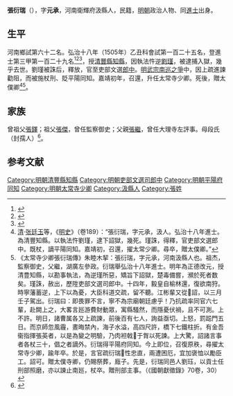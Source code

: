 {{明清人物信息框
| 姓名 = 張衍瑞
| 原名 =
| 圖片名稱= 
| 圖片大小 =
| 圖片說明 = 
| 最高職務 = 太常寺少卿
| 國家 = 大明 
| 爵位 =
| 籍貫 = 河南衛輝府汲縣
| 族裔 = 
| 旗籍 = 
| 字號 = 字元承
| 諡號 =
| 出生日期 = 生年不詳
| 出生地點 = [[河南|河南]][[汲縣|汲縣]]
| 逝世日期 = 嘉靖二年（1523年）
| 逝世地點 = [[北直隶|直隶]][[顺天府|顺天府]]
| 墓葬 =
| 配偶 = 
| 親屬 = [[張傑_(成化進士)|張傑]]（祖父）、[[張繼_(弘治進士)|張繼]]（父）<br>[[張衍慶|張衍慶]]（弟）
| 出身 =
* 弘治十八年乙丑科同進士出身
| 經歷 =
| 著作 =  
}}
'''張衍瑞'''（{{bd|？||1523年|catIdx=Z}}），字'''元承'''，河南衛輝府汲縣人，民籍，[[明朝|明朝]]政治人物、同[[進士|進士]]出身。

== 生平 ==
河南鄉試第六十二名。弘治十八年（1505年）乙丑科會試第一百二十五名，登進士第三甲第一百二十九名<ref>{{Cite book|title=《皇明贡举考》卷五|last=（明）[[张朝瑞|张朝瑞]]|first=|publisher=《续修四库全书》史部第828册|year=|isbn=|location=|pages=}}</ref><ref>{{Cite book|title=贡举志五种 上|last=鲁小俊，江俊伟著|first=|publisher=武汉：武汉大学出版社|year=2009|isbn=978-7-307-07043-1|location=|pages=}}</ref><ref>{{Cite book|title=近代中国史料丛刊续辑 785-790 明清进士题名录索引 1-6|last=朱保炯，谢沛霖|first=|publisher=文海出版社|year=1981|isbn=|location=台湾}}</ref>，授[[清豐縣|清豐縣]][[知縣|知縣]]，因執法忤逆[[劉瑾|劉瑾]]，被逮捕入獄，幾乎去世。劉瑾被誅后，釋放，官至吏部文選[[郎中|郎中]]。[[明武宗南巡之爭|明武宗南巡之爭]]中，因上疏進諫勸阻，而被施杖刑、貶平陽同知。嘉靖初年，召還，升任太常寺少卿。死後，贈太僕卿<ref>[[清|清]]·[[张廷玉|张廷玉]]等，《[[明史|明史]]》（卷189）：“張衍瑞，字元承，汲人。弘治十八年進士。為清豐知縣。以執法忤劉瑾，逮下詔獄，幾死。瑾誅，得釋，官吏部文選郎中。既杖，謫平陽同知。嘉靖初，召還，擢太常少卿。尋卒，贈太僕卿。”</ref><ref>《太常寺少卿張衍瑞傳》朱睦木挈：張衍瑞，字元承，河南汲縣人也。祖杰，監察御史，父繼，湖廣左參政。衍瑞舉弘治十八年進士。明年為正德改元，授清豊知縣，以勘事執法，為逆瑾所惡，矯旨下詔獄，楚毒備嘗，瀕於死者数矣。瑾誅，赦出，歷陞吏部文選司郎中。十四年，毅皇自榆林還，復欲南狩。時寧藩蓄逆，上下以為憂，大臣科道交疏，留不聽。江彬輩又從詔，以三月壬子駕出。衍瑞曰：即畏罪不言，寧不為宗廟朝廷慮乎！乃抗疏率同官六七輩，赴闕上之，大畧言廵游費財動眾，寓縣騷然，而隱憂伏禍，且不可測。上不許。明日，諸曹属各又上疏諫，前後百有七人，詢益亟切。上怒，罰跽門五日。而京師忽風霾，晝晦禁內，海子水溢，高四尺許，橋下七鐵柱折。有金吾衞指揮張英者，以是為變之明驗，乃肉袒戟于胷以死諫。上大驚，詔諸言事者各杖三十，倡之者謫外。衍瑞得平陽府同知。今上即位，召復原秩，尋擢太常寺少卿，踰年卒。於是，言官疏衍瑞性忠直，兩遭困厄，宜加褒恤以勵臣工。詔可。贈太僕寺卿，仍賜祭葬，廕子。先是，衍瑞同邑人劉珏，以貢士任刑部照磨，亦以諫止南廵，杖卒。贈刑部主事。（《國朝獻徵錄》70卷，30）</ref>。

== 家族 ==
曾祖父[[張鐸|張鐸]]；祖父[[張傑|張傑]]，曾任監察御史；父親[[張繼|張繼]]，曾任大理寺左評事。母段氏 （封孺人）<ref>{{Cite book|title=天一阁藏明代科举录选刊 登科录 点校本|last=龚延明主编|first=|publisher=宁波出版社|year=2016|isbn=978-7-5526-2320-8|location=宁波|pages=|quote=《天一閣藏明代科舉錄選刊.登科錄》之《弘治十八年進士登科錄》}}</ref>。

==参考文献==
{{reflist}}

{{弘治十八年乙丑科殿試金榜}}

{{DEFAULTSORT:Zhang张}}
[[Category:明朝清豐縣知縣|Category:明朝清豐縣知縣]]
[[Category:明朝吏部文選司郎中|Category:明朝吏部文選司郎中]]
[[Category:明朝平陽府同知|Category:明朝平陽府同知]]
[[Category:明朝太常寺少卿|Category:明朝太常寺少卿]]
[[Category:汲縣人|Category:汲縣人]]
[[Category:張姓|Category:張姓]]